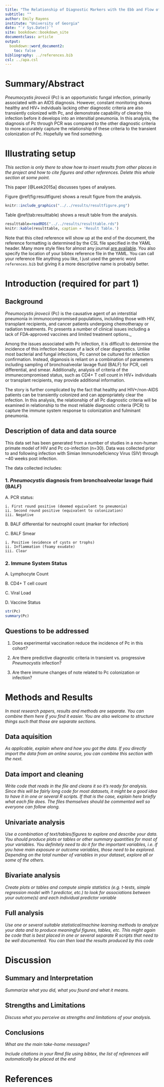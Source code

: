```yaml
---
title: "The Relationship of Diagnostic Markers with the Ebb and Flow of Pneumocystis Colonization"
subtitle: ""
author: Emily Rayens
institute: "University of Georgia"
date: "`r Sys.Date()`"
site: bookdown::bookdown_site
documentclass: article
output:
  bookdown::word_document2: 
    toc: false
bibliography: ../references.bib
csl: ../apa.csl
---
```



# Summary/Abstract
_Pneumocystis jirovecii_ (Pc) is an opportunistic fungal infection, primarily associated with an AIDS diagnosis. However, constant monitoring shows healthy and HIV+ indviduals lacking other diagnostic criteria are also transiently colonized with Pc, and demonstrate capability of clearing this infection before it develops into an intersitial pneumonia. In this analysis, the diagnosis of Pc through PCR was compared to the other diagnostic criteria to more accurately capture the relationship of these criteria to the transient colonization of Pc. Hopefully we find something. 

# Illustrating setup
_This section is only there to show how to insert results from other places in the project and how to cite figures and other references. Delete this whole section at some point._


This paper [@Leek2015a] discusses types of analyses. 


Figure \@ref(fig:resultfigure) shows a result figure from the analysis.

```r
knitr::include_graphics("../../results/resultfigure.png")
```

Table \@ref(tab:resulttable) shows a result table from the analysis.

```r
resulttable=readRDS("../../results/resulttable.rds")
knitr::kable(resulttable, caption = 'Result Table.')
```


Note that this cited reference will show up at the end of the document, the reference formatting is determined by the CSL file specified in the YAML header. Many more style files for almost any journal [are available](https://www.zotero.org/styles). You also specify the location of your bibtex reference file in the YAML. You can call your reference file anything you like, I just used the generic word `references.bib` but giving it a more descriptive name is probably better.


# Introduction (required for part 1)

## Background
_Pneumocystis jirovecii_ (Pc) is the causative agent of an interstitial pneumonia in immunocompromised populations, inclulding those with HIV, transplant recipients, and cancer patients undergoing chemotherapy or radiation treatments. Pc presents a number of clinical issues including a lack of FDA-approved vaccines and limited treatment options._

Among the issues associated with Pc infection, it is difficult to determine the incidence of this infection because of a lack of clear diagnostics. Unlike most bacterial and fungal infections, Pc cannot be cultured for infection confirmation. Instead, diganosis is reliant on a combination of parameters including sampling of bronchoalveolar lavage fluid (BALF) for PCR, cell differential, and smear. Additionally, analysis of criteria of the immunecompromised status, such as CD4+ T cell count in HIV+ individuals or transplant recipients, may provide additional information.

The story is further complicated by the fact that healthy and HIV+/non-AIDS patients can be transiently colonized and can appropriately clear the infection. 
In this analysis, the relationship of all Pc diagnostic criteria will be examined in relationship to the most reliable diagnostic criteria (PCR) to capture the immune system response to colonization and fulminant pneumonia.   

## Description of data and data source
This data set has been generated from a number of studies in a non-human primate model of HIV and Pc co-infection (n=30). Data was collected prior to and following infection with Simian Immunodeficiency Virus (SIV) through ~40 weeks post infection. 

The data collected includes:

### 1. _Pneumocystis_ diagnosis from bronchoalveolar lavage fluid (BALF)

  A. PCR status:
   
    i. First round positive (deemed equivalent to pneumonia)
    ii. Second round positive (equivalent to colonization)
    iii. Negative 
   
  B. BALF differential for neutrophil count (marker for infection)

  C. BALF Smear
    
    i. Positive (evidence of cysts or trophs)
    ii. Inflammation (foamy exudate)
    iii. Clear

### 2. Immune System Status
  
  A. Lymphocyte Count
  
  B. CD4+ T cell count
  
  C. Viral Load
  
  D. Vaccine Status


```r
str(Pc)
summary(Pc)
```




## Questions to be addressed

  1. Does experimental vaccination reduce the incidence of Pc in this cohort?

  2. Are there predictive diagnostic criteria in transient vs. progressive _Pneumocystis_ infection?

  3. Are there immune changes of note related to Pc colonization or infection?


# Methods and Results

_In most research papers, results and methods are separate. You can combine them here if you find it easier. You are also welcome to structure things such that those are separate sections._


## Data aquisition
_As applicable, explain where and how you got the data. If you directly import the data from an online source, you can combine this section with the next._

## Data import and cleaning
_Write code that reads in the file and cleans it so it's ready for analysis. Since this will be fairly long code for most datasets, it might be a good idea to have it in one or several R scripts. If that is the case, explain here briefly what each file does. The files themselves should be commented well so everyone can follow along._

## Univariate analysis
_Use a combination of text/tables/figures to explore and describe your data. You should produce plots or tables or other summary quantities for most of your variables. You definitely need to do it for the important variables, i.e. if you have main exposure or outcome variables, those need to be explored. Depending on the total number of variables in your dataset, explore all or some of the others._

## Bivariate analysis
_Create plots or tables and compute simple statistics (e.g. t-tests, simple regression model with 1 predictor, etc.) to look for associations between your outcome(s) and each individual predictor variable_


## Full analysis
_Use one or several suitable statistical/machine learning methods to analyze your data and to produce meaningful figures, tables, etc. This might again be code that is best placed in one or several separate R scripts that need to be well documented. You can then load the results produced by this code_

# Discussion

## Summary and Interpretation
_Summarize what you did, what you found and what it means._

## Strengths and Limitations
_Discuss what you perceive as strengths and limitations of your analysis._

## Conclusions
_What are the main take-home messages?_


_Include citations in your Rmd file using bibtex, the list of references will automatically be placed at the end_

# References

